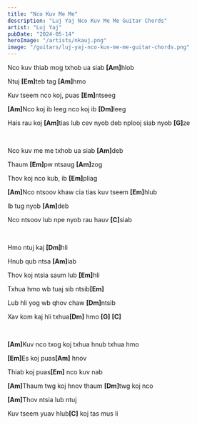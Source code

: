 ```yaml
---
title: "Nco Kuv Me Me"
description: "Luj Yaj Nco Kuv Me Me Guitar Chords"
artist: "Luj Yaj"
pubDate: "2024-05-14"
heroImage: "/artists/nkauj.png"
image: "/guitars/luj-yaj-nco-kuv-me-me-guitar-chords.png"
---
```


Nco kuv thiab mog txhob ua siab <b>[Am]</b>hlob

Ntuj <b>[Em]</b>teb tag <b>[Am]</b>hmo

Kuv tseem nco koj, puas <b>[Em]</b>ntseeg

<b>[Am]</b>Nco koj ib leeg nco koj ib <b>[Dm]</b>leeg

Hais rau koj <b>[Am]</b>tias lub cev nyob deb nplooj siab nyob <b>[G]</b>ze

<br />

Nco kuv me me txhob ua siab <b>[Am]</b>deb

Thaum <b>[Em]</b>pw ntsaug <b>[Am]</b>zog

Thov koj nco kub, ib <b>[Em]</b>pliag

<b>[Am]</b>Nco ntsoov khaw cia tias kuv tseem <b>[Em]</b>hlub

Ib tug nyob <b>[Am]</b>deb

Nco ntsoov lub npe nyob rau hauv <b>[C]</b>siab

<br />

Hmo ntuj kaj <b>[Dm]</b>hli

Hnub qub ntsa <b>[Am]</b>iab

Thov koj ntsia saum lub <b>[Em]</b>hli

Txhua hmo wb tuaj sib ntsib<b>[Em]</b>

Lub hli yog wb qhov chaw <b>[Dm]</b>ntsib

Xav kom kaj hli txhua<b>[Dm]</b> hmo <b>[G]</b> <b>[C]</b>

<br />

<b>[Am]</b>Kuv nco txog koj txhua hnub txhua hmo

<b>[Em]</b>Es koj puas<b>[Am]</b> hnov

Thiab koj puas<b>[Em]</b> nco kuv nab

<b>[Am]</b>Thaum twg koj hnov thaum <b>[Dm]</b>twg koj nco

<b>[Am]</b>Thov ntsia lub ntuj

Kuv tseem yuav hlub<b>[C]</b> koj tas mus li

